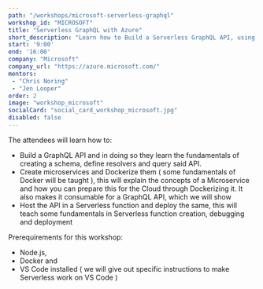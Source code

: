 ```yaml
---
path: "/workshops/microsoft-serverless-graphql"
workshop_id: "MICROSOFT"
title: "Serverless GraphQL with Azure"
short_description: "Learn how to Build a Serverless GraphQL API, using Node.js, Docker and Azure Serverless functions!"
start: '9:00'
end: '16:00'
company: "Microsoft"
company_url: "https://azure.microsoft.com/"
mentors:
 - "Chris Noring"
 - "Jen Looper"
order: 2
image: "workshop_microsoft"
socialCard: "social_card_workshop_microsoft.jpg"
disabled: false
---
```


The attendees will learn how to:
- Build a GraphQL API and in doing so they learn the fundamentals of creating a schema, define resolvers and query said API.
- Create microservices and Dockerize them ( some fundamentals of Docker will be taught ), this will explain the concepts of a Microservice and how you can prepare this for the Cloud through Dockerizing it. It also makes it consumable for a GraphQL API, which we will show
- Host the API in a Serverless function and deploy the same, this will teach some fundamentals in Serverless function creation, debugging and deployment

Prerequirements for this workshop:

- Node.js,
- Docker and
- VS Code installed ( we will give out specific instructions to make Serverless work on VS Code )